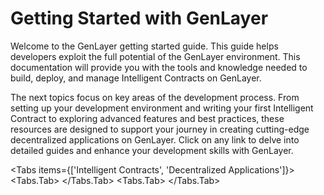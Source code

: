 
# Getting Started with GenLayer

Welcome to the GenLayer getting started guide. This guide helps developers exploit the full potential of the GenLayer environment. This documentation will provide you with the tools and knowledge needed to build, deploy, and manage Intelligent Contracts on GenLayer.

The next topics focus on key areas of the development process. From setting up your development environment and writing your first Intelligent Contract to exploring advanced features and best practices, these resources are designed to support your journey in creating cutting-edge decentralized applications on GenLayer. Click on any link to delve into detailed guides and enhance your development skills with GenLayer.

 
<Tabs items={['Intelligent Contracts', 'Decentralized Applications']}>
  <Tabs.Tab>
    <Cards>
      <Card title="🌟 Introduction" href="/developers/intelligent-contracts/introduction" />
      <Card title="⚙ Tooling Setup" href="/developers/intelligent-contracts/tooling-setup" />
      <Card title="📦 First Contract" href="/developers/intelligent-contracts/your-first-contract" />
      <Card title="📝 Types" href="/developers/intelligent-contracts/types" />
      <Card title="💾 Storage" href="/developers/intelligent-contracts/storage" />
      <Card title="🏛️ First Intelligent Contract" href="/developers/intelligent-contracts/your-first-intelligent-contract" />
      <Card title="⚖️ Equivalence Principle" href="/developers/intelligent-contracts/equivalence-principle"/>
      <Card title="🔍 Debugging" href="/developers/intelligent-contracts/debugging" />
      <Card title="🚨 Error Handling" href="/developers/intelligent-contracts/error-handling" />
      <Card title="✍️ Crafting Prompts" href="/developers/intelligent-contracts/crafting-prompts" />
      <Card title="⚡ Advanced Features" href="/developers/intelligent-contracts/advanced-features/contract-to-contract-interaction" />
      <Card title="🔒 Security and Best Practices" href="/developers/intelligent-contracts/security-and-best-practices/prompt-injection" />
      <Card title="📚 Examples" href="/developers/intelligent-contracts/examples/storage" />
      <Card title="🛠️ Tools" href="/developers/intelligent-contracts/tools/genlayer-cli" />
      <Card title="💡 Ideas" href="/developers/intelligent-contracts/ideas" />
    </Cards>
  </Tabs.Tab>
  <Tabs.Tab>
    <Cards>
      <Card title="🏗️ Architecture" href="/developers/decentralized-applications/architecture-overview" />
      <Card title="🔧 DApp Development" href="/developers/decentralized-applications/dapp-development-workflow" />
      <Card title="💻 GenLayer JS" href="/developers/decentralized-applications/genlayer-js" />
      <Card title="📊 Reading Data" href="/developers/decentralized-applications/reading-data" />
      <Card title="✍️ Writing Data" href="/developers/decentralized-applications/writing-data" />
      <Card title="🔍 Querying" href="/developers/decentralized-applications/querying-a-transaction" />
      <Card title="🧪 Testing" href="/developers/decentralized-applications/testing" />
      <Card title="🔥 Project Boilerplate" href="/developers/decentralized-applications/project-boilerplate" />
    </Cards>
  </Tabs.Tab>
</Tabs>